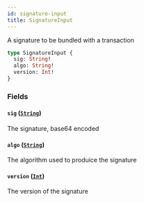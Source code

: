 ```yaml
---
id: signature-input
title: SignatureInput
---
```



A signature to be bundled with a transaction


```graphql
type SignatureInput {
  sig: String!
  algo: String!
  version: Int!
}
```


### Fields

#### `sig` ([`String`](/docs/mainnet/graphql/scalars/string))

The signature, base64 encoded


#### `algo` ([`String`](/docs/mainnet/graphql/scalars/string))

The algorithm used to produice the signature


#### `version` ([`Int`](/docs/mainnet/graphql/scalars/int))

The version of the signature




